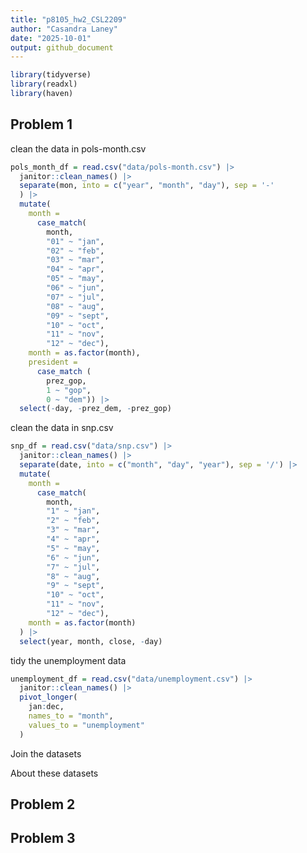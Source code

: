 ```yaml
---
title: "p8105_hw2_CSL2209"
author: "Casandra Laney"
date: "2025-10-01"
output: github_document
---
```


```r
library(tidyverse)
library(readxl)
library(haven)
```


## Problem 1
clean the data in pols-month.csv

```r
pols_month_df = read.csv("data/pols-month.csv") |>
  janitor::clean_names() |>
  separate(mon, into = c("year", "month", "day"), sep = '-'
  ) |>
  mutate(
    month =
      case_match(
        month,
        "01" ~ "jan",
        "02" ~ "feb",
        "03" ~ "mar",
        "04" ~ "apr",
        "05" ~ "may",
        "06" ~ "jun",
        "07" ~ "jul",
        "08" ~ "aug",
        "09" ~ "sept",
        "10" ~ "oct",
        "11" ~ "nov",
        "12" ~ "dec"),
    month = as.factor(month),
    president = 
      case_match (
        prez_gop,
        1 ~ "gop",
        0 ~ "dem")) |>
  select(-day, -prez_dem, -prez_gop)
```

clean the data in snp.csv

```r
snp_df = read.csv("data/snp.csv") |>
  janitor::clean_names() |>
  separate(date, into = c("month", "day", "year"), sep = '/') |>
  mutate(
    month =
      case_match(
        month,
        "1" ~ "jan",
        "2" ~ "feb",
        "3" ~ "mar",
        "4" ~ "apr",
        "5" ~ "may",
        "6" ~ "jun",
        "7" ~ "jul",
        "8" ~ "aug",
        "9" ~ "sept",
        "10" ~ "oct",
        "11" ~ "nov",
        "12" ~ "dec"),
    month = as.factor(month)
  ) |>
  select(year, month, close, -day) 
```

tidy the unemployment data 

```r
unemployment_df = read.csv("data/unemployment.csv") |>
  janitor::clean_names() |>
  pivot_longer(
    jan:dec,
    names_to = "month",
    values_to = "unemployment"
  )
```

Join the datasets

About these datasets


## Problem 2

## Problem 3
